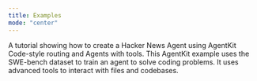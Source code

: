 ```yaml
---
title: Examples
mode: "center"
---
```


<CardGroup cols={1}>
  <Card title="Hacker News Agent with Render and Inngest" href="https://github.com/inngest/agentkit-render-tutorial" icon="github">
    A tutorial showing how to create a Hacker News Agent using AgentKit Code-style routing and Agents with tools.
  </Card>

  <Card title="AgentKit SWE-bench" href="https://github.com/inngest/agent-kit/tree/main/examples/swebench#readme" icon="github">
    This AgentKit example uses the SWE-bench dataset to train an agent to solve coding problems. It uses advanced tools to interact with files and codebases.
  </Card>
</CardGroup>
